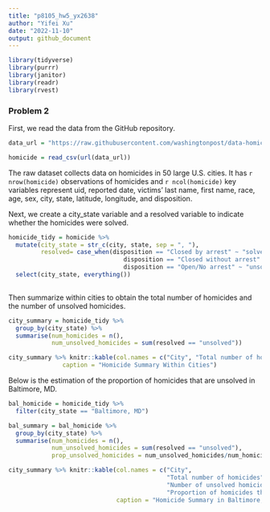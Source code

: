 ```yaml
---
title: "p8105_hw5_yx2638"
author: "Yifei Xu"
date: "2022-11-10"
output: github_document
---
```


```r
library(tidyverse)
library(purrr)
library(janitor)
library(readr)
library(rvest)
```


### Problem 2

First, we read the data from the GitHub repository. 
```r
data_url = "https://raw.githubusercontent.com/washingtonpost/data-homicides/master/homicide-data.csv"

homicide = read_csv(url(data_url)) 
```
The raw dataset collects data on homicides in 50 large U.S. cities. It has `r nrow(homicide)` observations of homicides and `r ncol(homicide)` key variables represent uid, reported date, victims' last name, first name, race, age, sex, city, state, latitude, longitude, and disposition.


Next, we create a city_state variable and a resolved variable to indicate whether the homicides were solved.
```r
homicide_tidy = homicide %>%
  mutate(city_state = str_c(city, state, sep = ", "),
         resolved= case_when(disposition == "Closed by arrest" ~ "solved",
                                disposition == "Closed without arrest" ~ "unsolved",
                                disposition == "Open/No arrest" ~ "unsolved")) %>% 
  select(city_state, everything()) 
  
```

Then summarize within cities to obtain the total number of homicides and the number of unsolved homicides.
```r
city_summary = homicide_tidy %>%
  group_by(city_state) %>%
  summarise(num_homicides = n(),
            num_unsolved_homicides = sum(resolved == "unsolved")) 

city_summary %>% knitr::kable(col.names = c("City", "Total number of homicides", "Number of unsolved homicides"),
               caption = "Homicide Summary Within Cities")
```

Below is the estimation of the proportion of homicides that are unsolved in Baltimore, MD.
```r
bal_homicide = homicide_tidy %>%
  filter(city_state == "Baltimore, MD")

bal_summary = bal_homicide %>%
  group_by(city_state) %>%
  summarise(num_homicides = n(),
            num_unsolved_homicides = sum(resolved == "unsolved"),
            prop_unsolved_homicides = num_unsolved_homicides/num_homicides) 

city_summary %>% knitr::kable(col.names = c("City", 
                                            "Total number of homicides", 
                                            "Number of unsolved homicides",
                                            "Proportion of homicides that are unsolved"),
                              caption = "Homicide Summary in Baltimore, MD")



```







